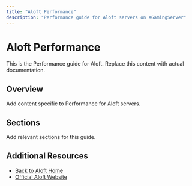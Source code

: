 ```yaml
---
title: "Aloft Performance"
description: "Performance guide for Aloft servers on XGamingServer"
---
```


# Aloft Performance

This is the Performance guide for Aloft. Replace this content with actual documentation.

## Overview

Add content specific to Performance for Aloft servers.

## Sections

Add relevant sections for this guide.

## Additional Resources

- [Back to Aloft Home](./index)
- [Official Aloft Website](https://example.com)
